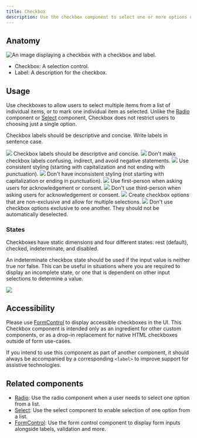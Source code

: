 ```yaml
---
title: Checkbox
description: Use the checkbox component to select one or more options of a limited number of choices.
---
```



## Anatomy

![An image displaying a checkbox with a checkbox and label.](https://github.com/primer/brand/assets/131988618/2152c720-5ba8-4832-b85b-0d54a8450207)

- Checkbox: A selection control.
- Label: A description for the checkbox.

## Usage

Use checkboxes to allow users to select multiple items from a list of individual items, or to mark one individual item as selected. Unlike the [Radio](/components/Radio) component or [Select](/components/Select) component, Checkbox does not restrict users to choosing just a single option.

Checkbox labels should be descriptive and concise. Write labels in sentence case.

<DoDontContainer>
  <Do>
    <img src="https://github.com/primer/brand/assets/131988618/45e4877b-345c-4a3d-904f-8478e5b8f9a4" />
    <Caption>Checkbox labels should be descriptive and concise.</Caption>
  </Do>
  <Dont>
    <img src="https://github.com/primer/brand/assets/131988618/b97d2f8b-4f60-44d4-b028-fd0981a7751a" />
    <Caption>
      Don't make checkbox labels confusing, indirect, and avoid negative
      statements.
    </Caption>
  </Dont>
</DoDontContainer>

<DoDontContainer>
  <Do>
    <img src="https://github.com/primer/brand/assets/131988618/8e29efd4-124f-4dc9-83c7-d80fd549c8da" />
    <Caption>
      Use consistent styling (starting with capitalization and not ending with
      punctuation).
    </Caption>
  </Do>
  <Dont>
    <img src="https://github.com/primer/brand/assets/131988618/5d1c9068-cca5-484f-8573-047d4794f345" />
    <Caption>
      Don't have inconsistent styling (not starting with capitalization or
      ending in punctuation).
    </Caption>
  </Dont>
</DoDontContainer>

<DoDontContainer>
  <Do>
    <img src="https://github.com/primer/brand/assets/131988618/12c7391f-ea66-4aac-bd32-25cf49c75c9d" />
    <Caption>
      Use first-person when asking users for acknowledgement or consent.
    </Caption>
  </Do>
  <Dont>
    <img src="https://github.com/primer/brand/assets/131988618/7e379318-3d12-4c99-b4ae-c33115791216" />
    <Caption>
      Don't use third-person when asking users for acknowledgement or consent.
    </Caption>
  </Dont>
</DoDontContainer>

<DoDontContainer>
  <Do>
    <img src="https://github.com/primer/brand/assets/131988618/3a0a0eb1-372c-499b-9325-68337cef3428" />
    <Caption>
      Create checkbox options that are non-exclusive and allow for multiple
      selections.
    </Caption>
  </Do>
  <Dont>
    <img src="https://github.com/primer/brand/assets/131988618/150d9724-425c-4ddc-bfc1-d368729abb95" />
    <Caption>
      Don't use checkbox options exclusive to one another. They should not be
      automatically deselected.
    </Caption>
  </Dont>
</DoDontContainer>

### States

Checkboxes have static dimensions and four different states: rest (default), checked, indeterminate, and disabled.

An indeterminate checkbox state should be used if the input value is neither true nor false. This can be useful in situations where you are required to display an incomplete state, or one that is dependent on other input selections to determine a value.

<img src="https://github.com/primer/brand/assets/131988618/89dbc496-2a83-44cf-81cd-9b6a82b4ba50" />

## Accessibility

Please use [FormControl](/components/FormControl) to display accessible checkboxes in the UI. This Checkbox component is intended only as an ingredient for other custom components, or as a drop-in replacement for native HTML checkboxes outside of form use-cases.

If you intend to use this component as part of another component, it should always be accompanied by a corresponding `<label>` to improve support for assistive technologies.

## Related components

- [Radio](/components/Radio): Use the radio component when a user needs to select one option from a list.
- [Select](/components/Select): Use the select component to enable selection of one option from a list.
- [FormControl](/components/FormControl): Use the form control component to display form inputs alongside labels, validation and more.
